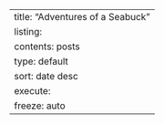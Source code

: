 ---
title: "[Adventures of a Seabuck]{.headers}"
listing: 
  contents: posts
  type: default
  sort: date desc
execute:
  freeze: auto 
---
